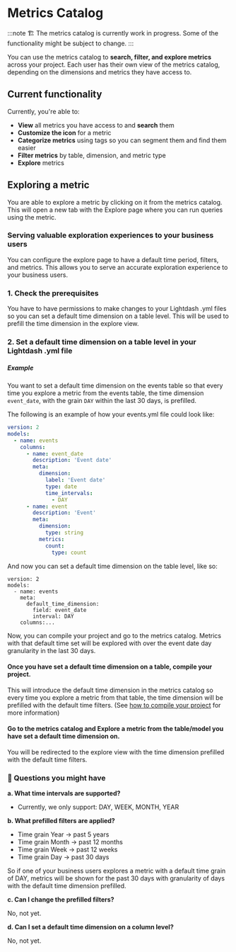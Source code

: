# Metrics Catalog

:::note
🏗️ The metrics catalog is currently work in progress. Some of the functionality might be subject to change.
:::

You can use the metrics catalog to **search, filter, and explore metrics** across your project.
Each user has their own view of the metrics catalog, depending on the dimensions and metrics they have access to.

## Current functionality

Currently, you're able to:

- **View** all metrics you have access to and **search** them
- **Customize the icon** for a metric
- **Categorize metrics** using tags so you can segment them and find them easier
- **Filter metrics** by table, dimension, and metric type
- **Explore** metrics

## Exploring a metric

You are able to explore a metric by clicking on it from the metrics catalog. This will open a new tab with the Explore page where you can run queries using the metric.

### Serving valuable exploration experiences to your business users

You can configure the explore page to have a default time period, filters, and metrics. This allows you to serve an accurate exploration experience to your business users.

### 1. Check the prerequisites

You have to have permissions to make changes to your Lightdash .yml files so you can set a default time dimension on a table level. This will be used to prefill the time dimension in the explore view.

### 2. Set a default time dimension on a table level in your Lightdash .yml file

##### Example

You want to set a default time dimension on the events table so that every time you explore a metric from the events table, the time dimension `event_date`, with the grain `DAY` within the last 30 days, is prefilled.

The following is an example of how your events.yml file could look like:

```yml
version: 2
models:
  - name: events
    columns:
      - name: event_date
        description: 'Event date'
        meta:
          dimension:
            label: 'Event date'
            type: date
            time_intervals:
              - DAY
      - name: event
        description: 'Event'
        meta:
          dimension:
            type: string
          metrics:
            count:
              type: count
```

And now you can set a default time dimension on the table level, like so:

```
version: 2
models:
  - name: events
    meta:
      default_time_dimension:
        field: event_date
        interval: DAY
    columns:...
```

Now, you can compile your project and go to the metrics catalog. Metrics with that default time set will be explored with over the event date day granularity in the last 30 days.

#### Once you have set a default time dimension on a table, compile your project.

This will introduce the default time dimension in the metrics catalog so every time you explore a metric from that table, the time dimension will be prefilled with the default time filters.
(See [how to compile your project](/references/dbt-projects.mdx) for more information)

#### Go to the metrics catalog and **Explore a metric** from the table/model you have set a default time dimension on.

You will be redirected to the explore view with the time dimension prefilled with the default time filters.

### 🙋 Questions you might have

**a. What time intervals are supported?**

- Currently, we only support: DAY, WEEK, MONTH, YEAR

**b. What prefilled filters are applied?**

- Time grain Year -> past 5 years
- Time grain Month -> past 12 months
- Time grain Week -> past 12 weeks
- Time grain Day -> past 30 days

So if one of your business users explores a metric with a default time grain of DAY, metrics will be shown for the past 30 days with granularity of days with the default time dimension prefilled.

**c. Can I change the prefilled filters?**

No, not yet.

**d. Can I set a default time dimension on a column level?**

No, not yet.
